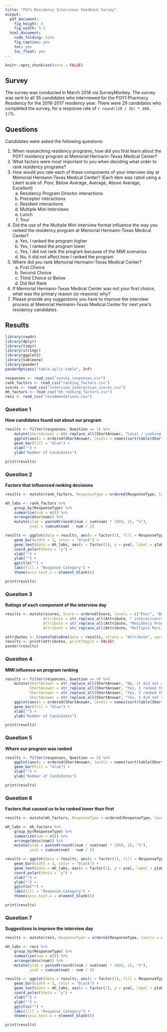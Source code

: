 ```yaml
---
title: "PGY1 Residency Interviews Feedback Survey"
output:
  pdf_document:
    fig_height: 4
    fig_width: 5.3
  html_document:
    code_folding: hide
    fig_caption: yes
    toc: yes
    toc_float: yes
---
```


```r
knitr::opts_chunk$set(echo = FALSE)
```

## Survey

The survey was conducted in March 2016 via SurveyMonkey. The survey was sent to all 35 candidates who interviewed for the PGY1 Pharmacy Residency for the 2016-2017 residency year. There were 29 candidates who completed the survey, for a response rate of `r round((29 / 35) * 100, 1)`%.

## Questions

Candidates were asked the following questions:

1. When researching residency programs, how did you first learn about the PGY1 residency program at Memorial Hermann-Texas Medical Center?
1. What factors were most important to you when deciding what order to rank residency programs?
1. How would you rate each of these components of your interview day at Memorial Hermann-Texas Medical Center? (Each item was rated using a Likert scale of: Poor, Below Average, Average, Above Average, Excellent)
    a. Residency Program Director interactions
    a. Preceptor interactions
    a. Resident interactions
    a. Multiple Mini Interviews
    a. Lunch
    a. Tour
1. Did the use of the Multiple Mini Interview format influence the way you ranked the residency program at Memorial Hermann-Texas Medical Center?
    a. Yes, I ranked the program higher
    a. Yes, I ranked the program lower
    a. Yes, I did not rank the program because of the MMI scenarios
    a. No, it did not affect how I ranked the program
1. Where did you rank Memorial Hermann-Texas Medical Center?
    a. First Choice
    a. Second Choice
    a. Third Choice or Below
    a. Did Not Rank
1. If Memorial Hermann-Texas Medical Center was not your first choice, what was the primary reason (or reasons) why?
1. Please provide any suggestions you have to improve the interview process at Memorial Hermann-Texas Medical Center for next year's residency candidates.

## Results

```r
library(readr)
library(dplyr)
library(tidyr)
library(stringr)
library(ggplot2)
library(tableone)
library(pander)
panderOptions("table.split.table", Inf)
```

```r
responses <- read_csv("survey_responses.csv")
rank_factors <- read_csv("ranking_factors.csv")
scores <- read_csv("interview_interaction_scores.csv")
mh_factors <- read_csv("mh_ranking_factors.csv")
recs <- read_csv("recommendations.csv")
```

### Question 1

**How candidates found out about our program**

```r
results <- filter(responses, Question == 1) %>%
    mutate(ShortAnswer = str_replace_all(ShortAnswer, "Local / Looking at Houston", "Local / Houston")) %>%
    ggplot(aes(x = ordered(ShortAnswer, levels = names(sort(table(ShortAnswer), decreasing = TRUE))))) +
    geom_bar(fill = "blue") +
    xlab("") +
    ylab("Number of Candidates") 

print(results)
```

### Question 2

**Factors that influenced ranking decisions**

```r
results <- mutate(rank_factors, ResponseType = ordered(ResponseType, levels = names(sort(table(ResponseType), decreasing = TRUE)))) 

mh_labs <- rank_factors %>%
    group_by(ResponseType) %>%
    summarize(num = n()) %>%
    arrange(desc(num)) %>% 
    mutate(ylab = paste0(round((num / sum(num) * 100), 1), "%"),
           yval = cumsum(num) - num / 2)

results <- ggplot(data = results, aes(x = factor(1), fill = ResponseType)) +
    geom_bar(width = 1, color = "black") +
    geom_text(data = mh_labs, aes(x = factor(1), y = yval, label = ylab)) +
    coord_polar(theta = "y") +
    xlab("") +
    ylab("") +
    ggtitle("") +
    labs(fill = "Response Category") +
    theme(axis.text.x = element_blank()) 

print(results)
```

### Question 3

**Ratings of each component of the interview day**

```r
results <- mutate(scores, Score = ordered(Score, levels = c("Poor", "Below Average", "Average", "Above Average", "Excellent")),
                 Attribute = str_replace_all(Attribute, " interactions", ""),
                 Attribute = str_replace_all(Attribute, "Residency Program Director", "RPD"),
                 Attribute = str_replace_all(Attribute, "Multiple Mini Interviews", "MMI"))

attributes <- CreateTableOne(data = results, strata = "Attribute", vars = "Score", test = FALSE)
results <- print(attributes, printToggle = FALSE)
pander(results)
```

### Question 4

**MMI influence on program ranking**

```r
results <- filter(responses, Question == 4) %>%
    mutate(ShortAnswer = str_replace_all(ShortAnswer, "No, it did not affect how I ranked the program", "No effect"),
           ShortAnswer = str_replace_all(ShortAnswer, "Yes, I ranked the program higher", "Higher"),
           ShortAnswer = str_replace_all(ShortAnswer, "Yes, I ranked the program lower", "Lower"),
           ShortAnswer = str_replace_all(ShortAnswer, "Yes, I did not rank the program because of the MMI scenarios", "Did not rank")) %>%
    ggplot(aes(x = ordered(ShortAnswer, levels = names(sort(table(ShortAnswer), decreasing = TRUE))))) +
    geom_bar(fill = "blue") +
    xlab("") +
    ylab("Number of Candidates") 

print(results)
```

### Question 5

**Where our program was ranked**

```r
results <- filter(responses, Question == 5) %>%
    ggplot(aes(x = ordered(ShortAnswer, levels = names(sort(table(ShortAnswer), decreasing = TRUE))))) +
    geom_bar(fill = "blue") +
    xlab("") +
    ylab("Number of Candidates") 

print(results)
```

### Question 6

**Factors that caused us to be ranked lower than first**

```r
results <- mutate(mh_factors, ResponseType = ordered(ResponseType, levels = names(sort(table(ResponseType), decreasing = TRUE))))

mh_labs <- mh_factors %>%
    group_by(ResponseType) %>%
    summarize(num = n()) %>%
    arrange(desc(num)) %>% 
    mutate(ylab = paste0(round((num / sum(num) * 100), 1), "%"),
           yval = cumsum(num) - num / 2)

results <- ggplot(data = results, aes(x = factor(1), fill = ResponseType)) +
    geom_bar(width = 1, color = "black") +
    geom_text(data = mh_labs, aes(x = factor(1), y = yval, label = ylab)) +
    coord_polar(theta = "y") +
    xlab("") +
    ylab("") +
    ggtitle("") +
    labs(fill = "Response Category") +
    theme(axis.text.x = element_blank()) 

print(results)
```

### Question 7

**Suggestions to improve the interview day**

```r
results <- mutate(recs, ResponseType = ordered(ResponseType, levels = names(sort(table(ResponseType), decreasing = TRUE))))

mh_labs <- recs %>%
    group_by(ResponseType) %>%
    summarize(num = n()) %>%
    arrange(desc(num)) %>% 
    mutate(ylab = paste0(round((num / sum(num) * 100), 1), "%"),
           yval = cumsum(num) - num / 2)

results <- ggplot(data = results, aes(x = factor(1), fill = ResponseType)) +
    geom_bar(width = 1, color = "black") +
    geom_text(data = mh_labs, aes(x = factor(1), y = yval, label = ylab)) +
    coord_polar(theta = "y") +
    xlab("") +
    ylab("") +
    ggtitle("") +
    labs(fill = "Response Category") +
    theme(axis.text.x = element_blank()) 

print(results)
```

